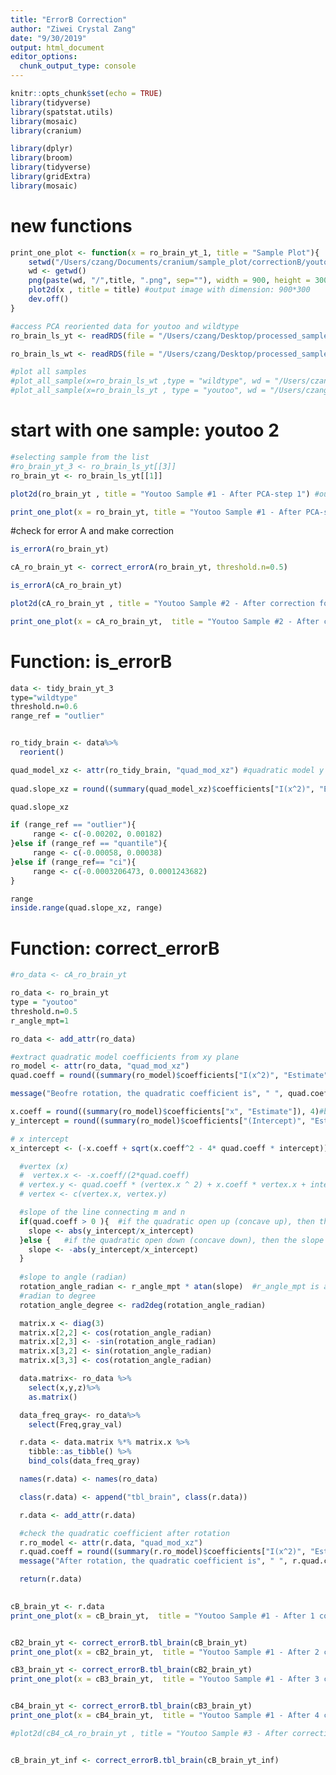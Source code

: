 ```yaml
---
title: "ErrorB Correction"
author: "Ziwei Crystal Zang"
date: "9/30/2019"
output: html_document
editor_options: 
  chunk_output_type: console
---
```


```r
knitr::opts_chunk$set(echo = TRUE)
library(tidyverse)
library(spatstat.utils)
library(mosaic)
library(cranium)

library(dplyr)
library(broom)
library(tidyverse)
library(gridExtra)
library(mosaic)
```

# new functions
```r
print_one_plot <- function(x = ro_brain_yt_1, title = "Sample Plot"){
    setwd("/Users/czang/Documents/cranium/sample_plot/correctionB/youtoo_1")
    wd <- getwd()
    png(paste(wd, "/",title, ".png", sep=""), width = 900, height = 300)
    plot2d(x , title = title) #output image with dimension: 900*300
    dev.off()
}   
```


```r
#access PCA reoriented data for youtoo and wildtype
ro_brain_ls_yt <- readRDS(file = "/Users/czang/Desktop/processed_sample/ro_brain_ls_yt.rds") 

ro_brain_ls_wt <- readRDS(file = "/Users/czang/Desktop/processed_sample/ro_brain_ls_wt.rds")

#plot all samples 
#plot_all_sample(x=ro_brain_ls_wt ,type = "wildtype", wd = "/Users/czang/Documents/cranium/")
#plot_all_sample(x=ro_brain_ls_yt , type = "youtoo", wd = "/Users/czang/Documents/cranium/")
```

# start with one sample: youtoo 2
```r
#selecting sample from the list
#ro_brain_yt_3 <- ro_brain_ls_yt[[3]]
ro_brain_yt <- ro_brain_ls_yt[[1]]

plot2d(ro_brain_yt , title = "Youtoo Sample #1 - After PCA-step 1") #output image with dimension: 900*300

print_one_plot(x = ro_brain_yt, title = "Youtoo Sample #1 - After PCA-step 1")
```

#check for error A and make correction
```r
is_errorA(ro_brain_yt)

cA_ro_brain_yt <- correct_errorA(ro_brain_yt, threshold.n=0.5)

is_errorA(cA_ro_brain_yt)

plot2d(cA_ro_brain_yt , title = "Youtoo Sample #2 - After correction for errorA-step 2") #output image with dimension: 900*300

print_one_plot(x = cA_ro_brain_yt,  title = "Youtoo Sample #2 - After correction for errorA-step 2")
```

# Function: is_errorB
```r
data <- tidy_brain_yt_3
type="wildtype"
threshold.n=0.6
range_ref = "outlier"


ro_tidy_brain <- data%>%
  reorient()

quad_model_xz <- attr(ro_tidy_brain, "quad_mod_xz") #quadratic model y = x^2 + x
  
quad.slope_xz = round((summary(quad_model_xz)$coefficients["I(x^2)", "Estimate"]), 5)

quad.slope_xz

if (range_ref == "outlier"){
     range <- c(-0.00202, 0.00182)
}else if (range_ref == "quantile"){
     range <- c(-0.00058, 0.00038)
}else if (range_ref== "ci"){
     range <- c(-0.0003206473, 0.0001243682)
}

range 
inside.range(quad.slope_xz, range)

```

# Function: correct_errorB
```r

#ro_data <- cA_ro_brain_yt

ro_data <- ro_brain_yt
type = "youtoo"
threshold.n=0.5
r_angle_mpt=1

ro_data <- add_attr(ro_data)

#extract quadratic model coefficients from xy plane
ro_model <- attr(ro_data, "quad_mod_xz")
quad.coeff = round((summary(ro_model)$coefficients["I(x^2)", "Estimate"]), 4)  #a

message("Beofre rotation, the quadratic coefficient is", " ", quad.coeff, ".")

x.coeff = round((summary(ro_model)$coefficients["x", "Estimate"]), 4)#b
y_intercept = round((summary(ro_model)$coefficients["(Intercept)", "Estimate"]), 4) #c

# x intercept
x_intercept <- (-x.coeff + sqrt(x.coeff^2 - 4* quad.coeff * intercept))/ (2*quad.coeff)

  #vertex (x)
  #  vertex.x <- -x.coeff/(2*quad.coeff)
  # vertex.y <- quad.coeff * (vertex.x ^ 2) + x.coeff * vertex.x + intercept
  # vertex <- c(vertex.x, vertex.y)

  #slope of the line connecting m and n
  if(quad.coeff > 0 ){  #if the quadratic open up (concave up), then the slope of the line is positive
    slope <- abs(y_intercept/x_intercept)
  }else {   #if the quadratic open down (concave down), then the slope of the line is negative
    slope <- -abs(y_intercept/x_intercept)
  }
 
  #slope to angle (radian)
  rotation_angle_radian <- r_angle_mpt * atan(slope)  #r_angle_mpt is a tuning parameter, >1 leads to larger rotation angel
  #radian to degree
  rotation_angle_degree <- rad2deg(rotation_angle_radian)

  matrix.x <- diag(3)
  matrix.x[2,2] <- cos(rotation_angle_radian)
  matrix.x[2,3] <- -sin(rotation_angle_radian)
  matrix.x[3,2] <- sin(rotation_angle_radian)
  matrix.x[3,3] <- cos(rotation_angle_radian)

  data.matrix<- ro_data %>%
    select(x,y,z)%>%
    as.matrix()

  data_freq_gray<- ro_data%>%
    select(Freq,gray_val)

  r.data <- data.matrix %*% matrix.x %>%
    tibble::as_tibble() %>%
    bind_cols(data_freq_gray)

  names(r.data) <- names(ro_data)

  class(r.data) <- append("tbl_brain", class(r.data))

  r.data <- add_attr(r.data)

  #check the quadratic coefficient after rotation
  r.ro_model <- attr(r.data, "quad_mod_xz")
  r.quad.coeff = round((summary(r.ro_model)$coefficients["I(x^2)", "Estimate"]), 4)  #a
  message("After rotation, the quadratic coefficient is", " ", r.quad.coeff, ".")

  return(r.data)

  
cB_brain_yt <- r.data
print_one_plot(x = cB_brain_yt,  title = "Youtoo Sample #1 - After 1 correction for errorB-step 2")


cB2_brain_yt <- correct_errorB.tbl_brain(cB_brain_yt)
print_one_plot(x = cB2_brain_yt,  title = "Youtoo Sample #1 - After 2 corrections for errorB-step 3")

cB3_brain_yt <- correct_errorB.tbl_brain(cB2_brain_yt)
print_one_plot(x = cB3_brain_yt,  title = "Youtoo Sample #1 - After 3 corrections for errorB-step 4")


cB4_brain_yt <- correct_errorB.tbl_brain(cB3_brain_yt)
print_one_plot(x = cB4_brain_yt,  title = "Youtoo Sample #1 - After 4 corrections for errorB-step 5")

#plot2d(cB4_cA_ro_brain_yt , title = "Youtoo Sample #3 - After correction for errorB-step 3") #output image with dimension: 900*300


cB_brain_yt_inf <- correct_errorB.tbl_brain(cB_brain_yt_inf)
```


